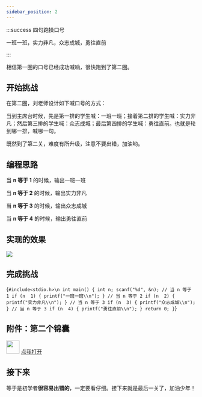 ```yaml
---
sidebar_position: 2
---
```


:::success 四句跑操口号

一班一班，实力非凡，众志成城，勇往直前

:::

相信第一圈的口号已经成功喊响，很快跑到了第二圈。

## 开始挑战

在第二圈，刘老师设计如下喊口号的方式：

当到主席台时候，先是第一排的学生喊：一班一班；接着第二排的学生喊：实力非凡；然后第三排的学生喊：众志成城；最后第四排的学生喊：勇往直前。也就是轮到哪一排，喊哪一句。

既然到了第二关，难度有所升级，注意不要出错，加油哟。

## 编程思路

当 **n 等于 1** 的时候，输出一班一班

当 **n 等于 2** 的时候，输出实力非凡

当 **n 等于 3** 的时候，输出众志成城

当 **n 等于 4** 的时候，输出勇往直前

## 实现的效果

![](./img/第二圈效果.gif)

## 完成挑战

<Editor language="c" showInput>{`#include<stdio.h>\n
int main()
{
    int n;
    scanf("%d", &n);
    // 当 n 等于 1
    if (n  1) {
        printf("一班一班\\n");
    }
    // 当 n 等于 2
    if (n  2) {
        printf("实力非凡\\n");
    }
    // 当 n 等于 3
    if (n  3) {
        printf("众志成城\\n");
    }
    // 当 n 等于 3
    if (n  4) {
        printf("勇往直前\\n");
    }
    return 0;
}`}</Editor>

## 附件：第二个锦囊


<div class="container">
  <div class="row">
    <img src={jinnang} width="35" />
    <a
      class="button button--primary margin-left--sm"
      href="/clang/relational-operator/等于"
      target="_blank"
    >
      点我打开
    </a>
  </div>
</div>

## 接下来

等于是初学者**很容易出错的**，一定要看仔细。接下来就是最后一关了，加油少年！
